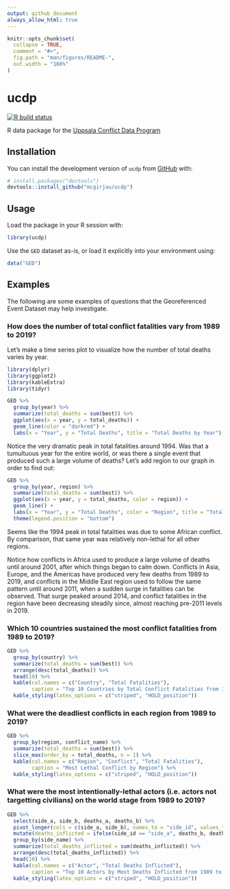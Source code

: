 ```yaml
---
output: github_document
always_allow_html: true
---
```


<!-- README.md is generated from README.Rmd. Please edit that file -->

```r
knitr::opts_chunk$set(
  collapse = TRUE,
  comment = "#>",
  fig.path = "man/figures/README-",
  out.width = "100%"
)
```

# ucdp

<!-- badges: start -->
[![R build status](https://github.com/mcgirjau/ucdp/workflows/R-CMD-check/badge.svg)](https://github.com/mcgirjau/ucdp/actions)
<!-- badges: end -->

R data package for the [Uppsala Conflict Data Program](https://ucdp.uu.se/downloads/)

## Installation

You can install the development version of `ucdp` from [GitHub](https://github.com/) with:

``` r
# install.packages("devtools")
devtools::install_github("mcgirjau/ucdp")
```

## Usage

Load the package in your R session with:

```r
library(ucdp)
```

Use the `GED` dataset as-is, or load it explicitly into your environment using:

```r
data("GED")
```

## Examples

The following are some examples of questions that the Georeferenced Event Dataset may help investigate.

### How does the number of total conflict fatalities vary from 1989 to 2019?

Let's make a time series plot to visualize how the number of total deaths varies by year.

```r
library(dplyr)
library(ggplot2)
library(kableExtra)
library(tidyr)

GED %>%
  group_by(year) %>% 
  summarize(total_deaths = sum(best)) %>% 
  ggplot(aes(x = year, y = total_deaths)) + 
  geom_line(color = "darkred") +
  labs(x = "Year", y = "Total Deaths", title = "Total Deaths by Year")
```

Notice the very dramatic peak in total fatalities around 1994. Was that a tumultuous year for the entire world, or was there a single event that produced such a large volume of deaths? Let's add region to our graph in order to find out:

```r
GED %>%
  group_by(year, region) %>% 
  summarize(total_deaths = sum(best)) %>% 
  ggplot(aes(x = year, y = total_deaths, color = region)) + 
  geom_line() +
  labs(x = "Year", y = "Total Deaths", color = "Region", title = "Total Deaths by Year") +
  theme(legend.position = "bottom")
```

Seems like the 1994 peak in total fatalities was due to some African conflict. By comparison, that same year was relatively non-lethal for all other regions.

Notice how conflicts in Africa used to produce a large volume of deaths until around 2001, after which things began to calm down. Conflicts in Asia, Europe, and the Americas have produced very few deaths from 1989 to 2019, and conflicts in the Middle East region used to follow the same pattern until around 2011, when a sudden surge in fatalities can be observed. That surge peaked around 2014, and conflict fatalities in the region have been decreasing steadily since, almost reaching pre-2011 levels in 2019.

### Which 10 countries sustained the most conflict fatalities from 1989 to 2019?

```r
GED %>%
  group_by(country) %>% 
  summarize(total_deaths = sum(best)) %>% 
  arrange(desc(total_deaths)) %>%
  head(10) %>%
  kable(col.names = c("Country", "Total Fatalities"),
        caption = "Top 10 Countries by Total Conflict Fatalities from 1989 to 2019") %>%
  kable_styling(latex_options = c("striped", "HOLD_position"))
```

### What were the deadliest conflicts in each region from 1989 to 2019?

```r
GED %>%
  group_by(region, conflict_name) %>% 
  summarize(total_deaths = sum(best)) %>% 
  slice_max(order_by = total_deaths, n = 1) %>%
  kable(col.names = c("Region", "Conflict", "Total Fatalities"),
        caption = "Most Lethal Conflict by Region") %>%
  kable_styling(latex_options = c("striped", "HOLD_position"))
```

### What were the most intentionally-lethal actors (i.e. actors not targetting civilians) on the world stage from 1989 to 2019?

```r
GED %>%
  select(side_a, side_b, deaths_a, deaths_b) %>%
  pivot_longer(cols = c(side_a, side_b), names_to = "side_id", values_to = "side_name") %>%
  mutate(deaths_inflicted = ifelse(side_id == "side_a", deaths_b, deaths_a)) %>%
  group_by(side_name) %>% 
  summarize(total_deaths_inflicted = sum(deaths_inflicted)) %>% 
  arrange(desc(total_deaths_inflicted)) %>%
  head(10) %>%
  kable(col.names = c("Actor", "Total Deaths Inflicted"),
        caption = "Top 10 Actors by Most Deaths Inflicted from 1989 to 2019") %>%
  kable_styling(latex_options = c("striped", "HOLD_position"))
```
